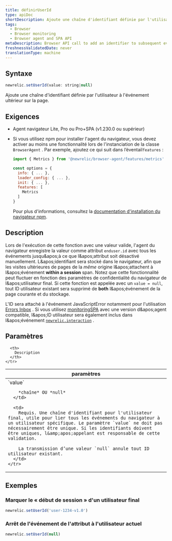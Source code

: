 ```yaml
---
title: définirUserId
type: apiDoc
shortDescription: Ajoute une chaîne d'identifiant définie par l'utilisateur à l'événement ultérieur sur la page.
tags:
  - Browser
  - Browser monitoring
  - Browser agent and SPA API
metaDescription: Browser API call to add an identifier to subsequent events on the page.
freshnessValidatedDate: never
translationType: machine
---
```


## Syntaxe

```js
newrelic.setUserId(value: string|null)
```

Ajoute une chaîne d'identifiant définie par l'utilisateur à l'événement ultérieur sur la page.

## Exigences

* Agent navigateur Lite, Pro ou Pro+SPA (v1.230.0 ou supérieur)

* Si vous utilisez npm pour installer l'agent du navigateur, vous devez activer au moins une fonctionnalité lors de l'instanciation de la classe `BrowserAgent` . Par exemple, ajoutez ce qui suit dans l’éventail`features` :

  ```js
  import { Metrics } from '@newrelic/browser-agent/features/metrics'

  const options = {
    info: { ... },
    loader_config: { ... },
    init: { ... },
    features: [
      Metrics
    ]
  }
  ```

  Pour plus d'informations, consultez la [documentation d'installation du navigateur npm](https://www.npmjs.com/package/@newrelic/browser-agent#new-relic-browser-agent).

## Description

Lors de l'exécution de cette fonction avec une valeur valide, l'agent du navigateur enregistre la valeur comme attribut `enduser.id` avec tous les événements jusqu&amp;apos;à ce que l&amp;apos;attribut soit désactivé manuellement. L&amp;apos;identifiant sera stocké dans le navigateur, afin que les visites ultérieures de pages de la *même* origine l&amp;apos;attachent à l&amp;apos;événement <DNT>**within a session**</DNT> span. Notez que cette fonctionnalité peut fluctuer en fonction des paramètres de confidentialité du navigateur de l&amp;apos;utilisateur final. Si cette fonction est appelée avec un `value = null`, tout ID utilisateur existant sera supprimé de <DNT>**both**</DNT> l&amp;apos;événement de la page courante et du stockage.

L'ID sera attaché à l'événement JavaScriptError notamment pour l'utilisation [Errors Inbox](/docs/errors-inbox/errors-inbox/) . Si vous utilisez [monitoringSPA](/docs/browser/single-page-app-monitoring/get-started/welcome-single-page-app-monitoring) avec une version d&amp;apos;agent compatible, l&amp;apos;ID utilisateur sera également inclus dans l&amp;apos;événement [`newrelic.interaction`](/docs/browser/new-relic-browser/browser-agent-apis/browser-spa-api-newrelicinteraction) .

## Paramètres

<table>
  <thead>
    <tr>
      <th width="25%">
        paramètres
      </th>

      <th>
        Description
      </th>
    </tr>
  </thead>

  <tbody>
    <tr>
      <td>
        `value`

        *chaîne* OU *null*
      </td>

      <td>
        Requis. Une chaîne d'identifiant pour l'utilisateur final, utile pour lier tous les événements du navigateur à un utilisateur spécifique. Le paramètre `value` ne doit pas nécessairement être unique. Si les identifiants doivent être uniques, l&amp;apos;appelant est responsable de cette validation.

        La transmission d’une valeur `null` annule tout ID utilisateur existant.
      </td>
    </tr>
  </tbody>
</table>

## Exemples

### Marquer le « début de session » d'un utilisateur final

```js
newrelic.setUserId('user-1234-v1.0')
```

### Arrêt de l'événement de l'attribut à l'utilisateur actuel

```js
newrelic.setUserId(null)
```